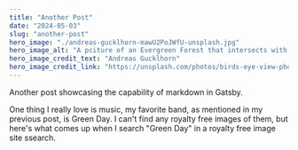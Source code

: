 ```yaml
---
title: "Another Post"
date: "2024-05-03"
slug: "another-post"
hero_image: "./andreas-gucklhorn-mawU2PoJWfU-unsplash.jpg"
hero_image_alt: "A pciture of an Evergreen Forest that intersects with a bright blue lake"
hero_image_credit_text: "Andreas Gucklhorn"
hero_image_credit_link: "https://unsplash.com/photos/birds-eye-view-photography-of-trees-and-body-of-water-mawU2PoJWfU"
---
```


Another post showcasing the capability of markdown in Gatsby.

One thing I really love is music, my favorite band, as mentioned in my previous post, is Green Day.  I can't find any royalty free images of them, but here's what comes up when I search "Green Day" in a royalty free image site ssearch. 